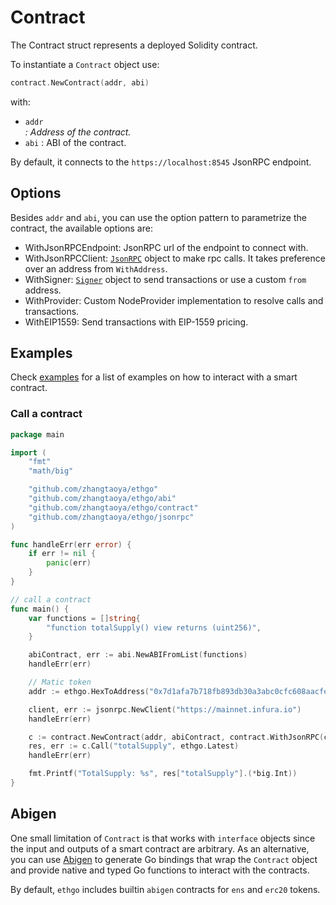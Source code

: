 

# Contract

The <GoDocLink href="contract#Contract">Contract</GoDocLink> struct represents a deployed Solidity contract.

To instantiate a `Contract` object use:

```go
contract.NewContract(addr, abi)
```

with:

- `addr` <Address/>: Address of the contract.
- `abi` <ABI/>: ABI of the contract.

By default, it connects to the `https://localhost:8545` JsonRPC endpoint.

## Options

Besides `addr` and `abi`, you can use the option pattern to parametrize the contract, the available options are:

- <GoDocLink href="contract#WithJsonRPCEndpoint">WithJsonRPCEndpoint</GoDocLink>: JsonRPC url of the endpoint to connect with.
- <GoDocLink href="contract#WithJsonRPCClient">WithJsonRPCClient</GoDocLink>: [`JsonRPC`](/jsonrpc) object to make rpc calls. It takes preference over an address from `WithAddress`.
- <GoDocLink href="contract#WithSigner">WithSigner</GoDocLink>: [`Signer`](/signers/signer) object to send transactions or use a custom `from` address.
- <GoDocLink href="contract#WithProvider">WithProvider</GoDocLink>: Custom <GoDocLink href="contract#NodeProvider">NodeProvider</GoDocLink> implementation to resolve calls and transactions.
- <GoDocLink href="contract#WithEIP1559">WithEIP1559</GoDocLink>: Send transactions with EIP-1559 pricing.

## Examples

Check [examples](https://github.com/zhangtaoya/ethgo/tree/master/examples) for a list of examples on how to interact with a smart contract.

### Call a contract

```go
package main

import (
	"fmt"
	"math/big"

	"github.com/zhangtaoya/ethgo"
	"github.com/zhangtaoya/ethgo/abi"
	"github.com/zhangtaoya/ethgo/contract"
	"github.com/zhangtaoya/ethgo/jsonrpc"
)

func handleErr(err error) {
	if err != nil {
		panic(err)
	}
}

// call a contract
func main() {
	var functions = []string{
		"function totalSupply() view returns (uint256)",
	}

	abiContract, err := abi.NewABIFromList(functions)
	handleErr(err)

	// Matic token
	addr := ethgo.HexToAddress("0x7d1afa7b718fb893db30a3abc0cfc608aacfebb0")

	client, err := jsonrpc.NewClient("https://mainnet.infura.io")
	handleErr(err)

	c := contract.NewContract(addr, abiContract, contract.WithJsonRPC(client.Eth()))
	res, err := c.Call("totalSupply", ethgo.Latest)
	handleErr(err)

	fmt.Printf("TotalSupply: %s", res["totalSupply"].(*big.Int))
}
```

## Abigen

One small limitation of `Contract` is that works with `interface` objects since the input and outputs of a smart contract are arbitrary. As an alternative, you can use [Abigen](./cli/abigen) to generate Go bindings that wrap the `Contract` object and provide native and typed Go functions to interact with the contracts.

By default, `ethgo` includes builtin `abigen` contracts for `ens` and `erc20` tokens.
